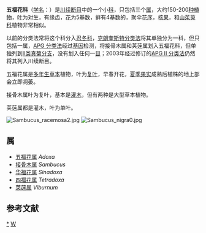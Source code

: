 {{Automatic taxobox
|image = Adoxa moschatellina01.jpg
|image_caption = ''[[Adoxa_moschatellina|Adoxa moschatellina]]''
|taxon = Adoxaceae
|authority = [[Ernst_Heinrich_Friedrich_Meyer|E.Mey.]]<ref name=APGIII2009>{{Cite journal |last=Angiosperm Phylogeny Group |year=2009 |title=An update of the Angiosperm Phylogeny Group classification for the orders and families of flowering plants: APG III |journal=Botanical Journal of the Linnean Society |volume=161 |issue=2 |pages=105–121 |doi=10.1111/j.1095-8339.2009.00996.x }}</ref>
|type_genus = 五福花属''[[Adoxa|Adoxa]]''
|type_genus_authority = L.
|subdivision_ranks = [[亚科|亚科]]
|subdivision = 
* [[五福花亚科|五福花亚科]] ''Adoxoideae'' Syme
* [[荚蒾亚科|荚蒾亚科]] ''Opuloideae'' <small>Raf., 1920</small>
}}

'''五福花科'''（[[学名|学名]]：{{lang|la|Adoxaceae}}）是[[川续断目|川续断目]]中的一个小[[科_(生物)|科]]，只包括三个[[属|属]]，大约150-200[[种|种]][[植物|植物]]，[[叶|叶]]为对生，有缘齿，[[花|花]]为5基数，鲜有4基数的，聚伞[[花序|花序]]，[[核果|核果]]，和[[山茱萸科|山茱萸科]]植物非常相似。

以前的分类法常将这个科分入[[忍冬科|忍冬科]]，[[克朗奎斯特分类法|克朗奎斯特分类法]]将其单独分为一科，但只包括一属，[[APG_分类法|APG 分类法]]经过[[基因|基因]]检测，将接骨木属和荚蒾属划入五福花科，但单独列到[[II类真菊分支|II类真菊分支]]，没有划入任何一[[目_(生物)|目]]；2003年经过修订的[[APG_II_分类法|APG II 分类法]]仍然将其列入川续断目。

五福花属是[[多年生植物|多年生]][[草本|草本]]植物，叶为[[复叶|复叶]]，早春开花，[[夏季|夏季]][[果实|果实]]成熟后植株的地上部会立即凋萎。

接骨木属叶为复叶，基本是[[灌木|灌木]]，但有两种是大型草本植物。

荚蒾属都是灌木，叶为单叶。

[[File:Sambucus_racemosa2.jpg|thumb]]
[[File:Sambucus_nigra0.jpg|thumb]]

==属==

* [[五福花属|五福花属]] ''Adoxa''
* [[接骨木属|接骨木属]] ''Sambucus''
* [[华福花属|华福花属]] ''Sinadoxa''
* [[四福花属|四福花属]] ''Tetradoxa''
* [[荚蒾属|荚蒾属]] ''Viburnum''

==参考文献==
{{reflist}}
{{commons category|Adoxaceae}}
{{Taxonbar|from=Q156677}}

[[Category:五福花科|*]]
[[Category:植物科名|W]]